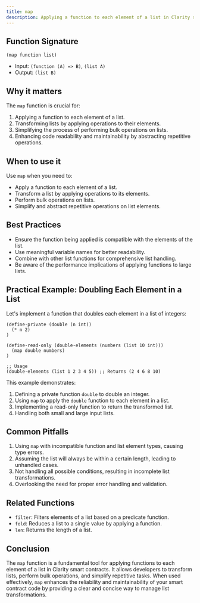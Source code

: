 ```yaml
---
title: map
description: Applying a function to each element of a list in Clarity smart contracts.
---
```


## Function Signature

```clarity
(map function list)
```

- Input: `(function (A) => B)`, `(list A)`
- Output: `(list B)`

## Why it matters

The `map` function is crucial for:

1. Applying a function to each element of a list.
2. Transforming lists by applying operations to their elements.
3. Simplifying the process of performing bulk operations on lists.
4. Enhancing code readability and maintainability by abstracting repetitive operations.

## When to use it

Use `map` when you need to:

- Apply a function to each element of a list.
- Transform a list by applying operations to its elements.
- Perform bulk operations on lists.
- Simplify and abstract repetitive operations on list elements.

## Best Practices

- Ensure the function being applied is compatible with the elements of the list.
- Use meaningful variable names for better readability.
- Combine with other list functions for comprehensive list handling.
- Be aware of the performance implications of applying functions to large lists.

## Practical Example: Doubling Each Element in a List

Let's implement a function that doubles each element in a list of integers:

```clarity
(define-private (double (n int))
  (* n 2)
)

(define-read-only (double-elements (numbers (list 10 int)))
  (map double numbers)
)

;; Usage
(double-elements (list 1 2 3 4 5)) ;; Returns (2 4 6 8 10)
```

This example demonstrates:
1. Defining a private function `double` to double an integer.
2. Using `map` to apply the `double` function to each element in a list.
3. Implementing a read-only function to return the transformed list.
4. Handling both small and large input lists.

## Common Pitfalls

1. Using `map` with incompatible function and list element types, causing type errors.
2. Assuming the list will always be within a certain length, leading to unhandled cases.
3. Not handling all possible conditions, resulting in incomplete list transformations.
4. Overlooking the need for proper error handling and validation.

## Related Functions

- `filter`: Filters elements of a list based on a predicate function.
- `fold`: Reduces a list to a single value by applying a function.
- `len`: Returns the length of a list.

## Conclusion

The `map` function is a fundamental tool for applying functions to each element of a list in Clarity smart contracts. It allows developers to transform lists, perform bulk operations, and simplify repetitive tasks. When used effectively, `map` enhances the reliability and maintainability of your smart contract code by providing a clear and concise way to manage list transformations.